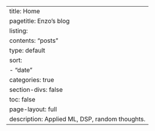 ---
title: Home
pagetitle: Enzo's blog
listing:
  contents: "posts"
  type: default
  sort:
    - "date"
  categories: true
section-divs: false
toc: false
page-layout: full
description: Applied ML, DSP, random thoughts.
---